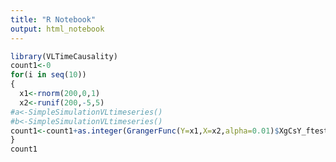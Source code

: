 ```yaml
---
title: "R Notebook"
output: html_notebook
---
```



```r
library(VLTimeCausality)
count1<-0
for(i in seq(10))
{ 
  x1<-rnorm(200,0,1)
  x2<-runif(200,-5,5)
#a<-SimpleSimulationVLtimeseries()
#b<-SimpleSimulationVLtimeseries()
count1<-count1+as.integer(GrangerFunc(Y=x1,X=x2,alpha=0.01)$XgCsY_ftest)
}
count1
```

